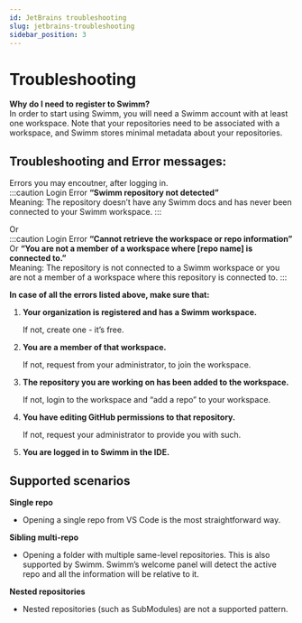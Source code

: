 ```yaml
---
id: JetBrains troubleshooting
slug: jetbrains-troubleshooting
sidebar_position: 3
---
```


# Troubleshooting 

**Why do I need to register to Swimm?**<br/>
In order to start using Swimm, you will need a Swimm account with at least one workspace. Note that your repositories need to be associated with a workspace, and Swimm stores minimal metadata about your repositories. 

## Troubleshooting and Error messages:
Errors you may encoutner, after logging in.<br/>
:::caution Login Error
**“Swimm repository not detected”**<br/>
Meaning: The repository doesn’t have any Swimm docs and has never been connected to your Swimm workspace.
:::

Or <br/>
:::caution Login Error
**“Cannot retrieve the workspace or repo information”**<br/>
Or **“You are not a member of a workspace where [repo name] is connected to.”**<br/>
Meaning: The repository is not connected to a Swimm workspace or you are not a member of a workspace where this repository is connected to.
:::

**In case of all the errors listed above, make sure that:**
1. **Your organization is registered and has a Swimm workspace.**

    If not, create one - it’s free.
2. **You are a member of that workspace.**

    If not, request from your administrator, to join the workspace.
3. **The repository you are working on has been added to the workspace.**

    If not, login to the workspace and “add a repo” to your workspace.
4. **You have editing GitHub permissions to that repository.**

    If not, request your administrator to provide you with such.
5. **You are logged in to Swimm in the IDE.**


## Supported scenarios
**Single repo**

- Opening a single repo from VS Code is the most straightforward way.

**Sibling multi-repo**

- Opening a folder with multiple same-level repositories. This is also supported by Swimm. Swimm’s welcome panel will detect the active repo and all the information will be relative to it.

**Nested repositories**

- Nested repositories (such as SubModules) are not a supported pattern. 

